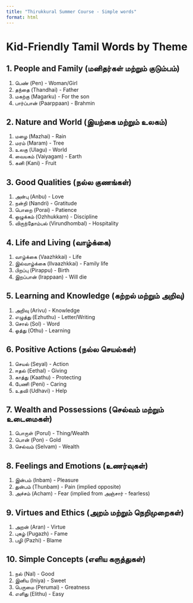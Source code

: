 ```yaml
---  
title: "Thirukkural Summer Course - Simple words"  
format: html  
---  
```


# Kid-Friendly Tamil Words by Theme

## 1. People and Family (மனிதர்கள் மற்றும் குடும்பம்)

1. பெண் (Pen) - Woman/Girl
2. தந்தை (Thandhai) - Father
3. மகற்கு (Magarku) - For the son
4. பார்ப்பான் (Paarppaan) - Brahmin

## 2. Nature and World (இயற்கை மற்றும் உலகம்)

1. மழை (Mazhai) - Rain
2. மரம் (Maram) - Tree
3. உலகு (Ulagu) - World
4. வையகம் (Vaiyagam) - Earth
5. கனி (Kani) - Fruit

## 3. Good Qualities (நல்ல குணங்கள்)

1. அன்பு (Anbu) - Love
2. நன்றி (Nandri) - Gratitude
3. பொறை (Porai) - Patience
4. ஒழுக்கம் (Ozhhukkam) - Discipline
5. விருந்தோம்பல் (Virundhombal) - Hospitality

## 4. Life and Living (வாழ்க்கை)

1. வாழ்க்கை (Vaazhkkai) - Life
2. இல்வாழ்க்கை (Ilvaazhkkai) - Family life
3. பிறப்பு (Pirappu) - Birth
4. இறப்பான் (Irappaan) - Will die

## 5. Learning and Knowledge (கற்றல் மற்றும் அறிவு)

1. அறிவு (Arivu) - Knowledge
2. எழுத்து (Ezhuthu) - Letter/Writing
3. சொல் (Sol) - Word
4. ஓத்து (Othu) - Learning

## 6. Positive Actions (நல்ல செயல்கள்)

1. செயல் (Seyal) - Action
2. ஈதல் (Eethal) - Giving
3. காத்து (Kaathu) - Protecting
4. பேணி (Peni) - Caring
5. உதவி (Udhavi) - Help

## 7. Wealth and Possessions (செல்வம் மற்றும் உடைமைகள்)

1. பொருள் (Porul) - Thing/Wealth
2. பொன் (Pon) - Gold
3. செல்வம் (Selvam) - Wealth

## 8. Feelings and Emotions (உணர்வுகள்)

1. இன்பம் (Inbam) - Pleasure
2. துன்பம் (Thunbam) - Pain (implied opposite)
3. அச்சம் (Acham) - Fear (implied from அஞ்சார் - fearless)

## 9. Virtues and Ethics (அறம் மற்றும் நெறிமுறைகள்)

1. அறன் (Aran) - Virtue
2. புகழ் (Pugazh) - Fame
3. பழி (Pazhi) - Blame

## 10. Simple Concepts (எளிய கருத்துகள்)

1. நல் (Nal) - Good
2. இனிய (Iniya) - Sweet
3. பெருமை (Perumai) - Greatness
4. எளிது (Elithu) - Easy